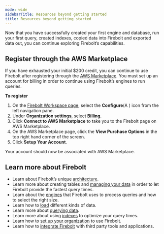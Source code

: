 ```yaml
---
mode: wide
sidebarTitle: Resources beyond getting started
title: Resources beyond getting started
---
```



Now that you have successfully created your first engine and database, run your first query, created indexes, copied data into Firebolt and exported data out, you can continue exploring Firebolt’s capabilities.

## Register through the AWS Marketplace

If you have exhausted your initial $200 credit, you can continue to use Firebolt after registering through the [AWS Marketplace](https://aws.amazon.com/marketplace). You must set up an account for billing in order to continue using Firebolt’s engines to run queries.

**To register**

1. On the [Firebolt Workspace page](https://go.firebolt.io/), select the **Configure**(<img src="/assets/images/configure-icon.png" alt="AggIndex" width="14"/>) icon from the left navigation pane. 
2. Under **Organization settings**, select **Billing**.
3. Click **Connect to AWS Marketplace** to take you to the Firebolt page on AWS Marketplace.
4. On the AWS Marketplace page, click the **View Purchase Options** in the top right hand corner of the screen.
5. Click **Setup Your Account**.

Your account should now be associated with AWS Marketplace.

## Learn more about Firebolt
* Learn about Firebolt’s unique [architecture](/Overview/architecture-overview).
* Learn more about creating tables and [managing your data](/Overview/data-management) in order to let Firebolt provide the fastest query times. 
* Learn about the [engines](/Overview/engine-fundamentals) that Firebolt uses to process queries and how to select the right size.
* Learn how to [load](/loading-data/loading-data) different kinds of data.
* Learn more about [querying data](/query-data).
* Learn more about using [indexes](/Overview/indexes/using-indexes) to optimize your query times.
* Learn how to [set up your organization](/managing-your-organization) to use Firebolt.
* Learn how to [integrate Firebolt](/integrations/integrations) with third party tools and applications.

